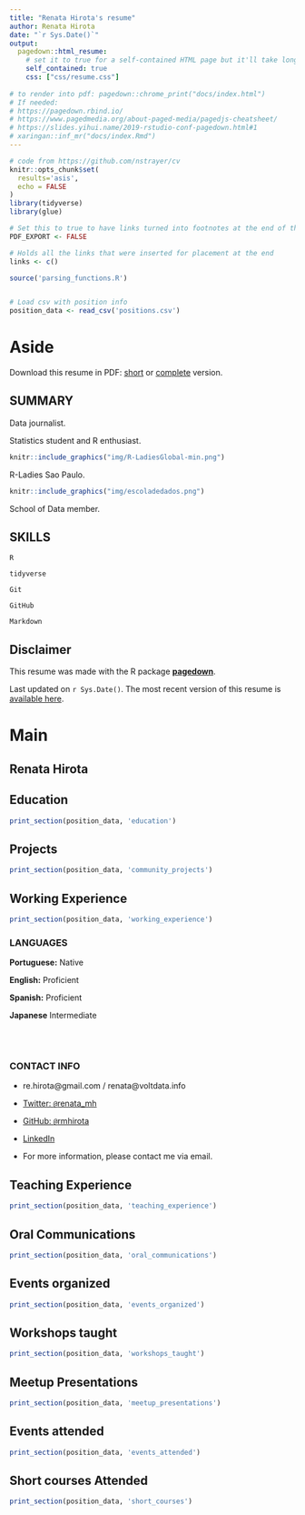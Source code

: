 ```yaml
---
title: "Renata Hirota's resume"
author: Renata Hirota
date: "`r Sys.Date()`"
output:
  pagedown::html_resume:
    # set it to true for a self-contained HTML page but it'll take longer to render
    self_contained: true
    css: ["css/resume.css"]
    
# to render into pdf: pagedown::chrome_print("docs/index.html")
# If needed:
# https://pagedown.rbind.io/
# https://www.pagedmedia.org/about-paged-media/pagedjs-cheatsheet/
# https://slides.yihui.name/2019-rstudio-conf-pagedown.html#1
# xaringan::inf_mr("docs/index.Rmd")
---
```

<!--- start of code for font awesome--->

<link rel="stylesheet" href="https://cdnjs.cloudflare.com/ajax/libs/font-awesome/5.11.2/css/all.css" integrity="sha256-46qynGAkLSFpVbEBog43gvNhfrOj+BmwXdxFgVK/Kvc=" crossorigin="anonymous" />
<!--- end of code for font awesome--->

```r
# code from https://github.com/nstrayer/cv
knitr::opts_chunk$set(
  results='asis', 
  echo = FALSE
)
library(tidyverse)
library(glue)

# Set this to true to have links turned into footnotes at the end of the document
PDF_EXPORT <- FALSE

# Holds all the links that were inserted for placement at the end
links <- c()

source('parsing_functions.R')


# Load csv with position info
position_data <- read_csv('positions.csv')

```


Aside
================================================================================
<i class="fas fa-download"></i> Download this resume in PDF: [short](https://rmhirota.github.io/resume/resume.pdf) or
[complete](https://rmhirota.github.io/resume/index.pdf) version.

## SUMMARY

<i class="fas fa-newspaper"></i> Data journalist.

<i class="fab fa-r-project"></i> Statistics student and R enthusiast. 

```r
knitr::include_graphics("img/R-LadiesGlobal-min.png")
```
R-Ladies Sao Paulo. 

```r
knitr::include_graphics("img/escoladedados.png")
```
School of Data member.

## SKILLS

<i class="fab fa-r-project"></i> `R`

<i class="far fa-chart-bar"></i> `tidyverse`

<i class="fas fa-code-branch"></i> `Git`

<i class="fab fa-github"></i> `GitHub`

<i class="fab fa-markdown"></i> `Markdown`




Disclaimer {#disclaimer}
--------------------------------------------------------------------------------

This resume was made with the R package [**pagedown**](https://github.com/rstudio/pagedown).

Last updated on `r Sys.Date()`. The most recent version of this resume is [available here](https://rmhirota.github.io/resume/index.pdf). 

Main
================================================================================

Renata Hirota {#title}
--------------------------------------------------------------------------------

Education {data-icon=graduation-cap data-concise=true}
--------------------------------------------------------------------------------

```r
print_section(position_data, 'education')
```


Projects {data-icon=share-alt}
--------------------------------------------------------------------------------
```r
print_section(position_data, 'community_projects')
```


Working Experience {data-icon=briefcase}
--------------------------------------------------------------------------------

```r
print_section(position_data, 'working_experience')
```


::: aside


### LANGUAGES

**Portuguese:** Native

**English:** Proficient

**Spanish:** Proficient

**Japanese** Intermediate


<br><br>


### CONTACT INFO

- <i class="fa fa-envelope"></i> re.hirota@gmail.com / renata@voltdata.info

- <i class="fa fa-twitter"></i> [Twitter: `@`renata_mh](https://twitter.com/renata_mh)

- <i class="fa fa-github"></i> [GitHub: `@`rmhirota](https://github.com/rmhirota)

- <i class="fa fa-linkedin"></i> [LinkedIn](https://br.linkedin.com/in/renatahirota) 


- For more information, please contact me via email.


:::

Teaching Experience {data-icon=chalkboard-teacher}
--------------------------------------------------------------------------------

```r
print_section(position_data, 'teaching_experience')
```


Oral Communications {data-icon=chalkboard-teacher}
--------------------------------------------------------------------------------

```r
print_section(position_data, 'oral_communications')
```


Events organized {data-icon=calendar-check}
--------------------------------------------------------------------------------

```r
print_section(position_data, 'events_organized')
```


Workshops taught {data-icon=chalkboard-teacher} 
--------------------------------------------------------------------------------

```r
print_section(position_data, 'workshops_taught')
```


Meetup Presentations {data-icon=meetup} 
--------------------------------------------------------------------------------

```r
print_section(position_data, 'meetup_presentations')
```


Events attended {data-icon=calendar-check} 
--------------------------------------------------------------------------------

```r
print_section(position_data, 'events_attended')
```

Short courses Attended {data-icon=book} 
--------------------------------------------------------------------------------

```r
print_section(position_data, 'short_courses')
```
